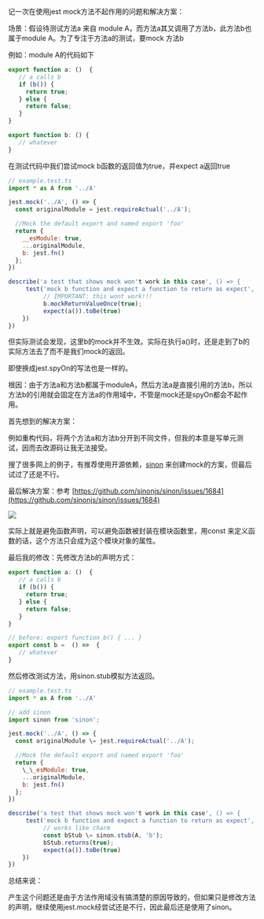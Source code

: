 记一次在使用jest mock方法不起作用的问题和解决方案：

  

场景：假设待测试方法a 来自 module A，而方法a其又调用了方法b，此方法b也属于module A。为了专注于方法a的测试，要mock 方法b

  

例如：module A的代码如下

```js
export function a: ()  {
   // a calls b
   if (b()) {
     return true;
   } else {
     return false;
   }
}

export function b: () {
   // whatever
}
```
  

在测试代码中我们尝试mock b函数的返回值为true，并expect a返回true

```js
// example.test.ts
import * as A from '../A'

jest.mock('../A', () => {
  const originalModule = jest.requireActual('../A');

  //Mock the default export and named export 'foo'
  return {
    __esModule: true,
    ...originalModule,
    b: jest.fn()
  };
})

describe('a test that shows mock won't work in this case', () => {
     test('mock b function and expect a function to return as expect', () => {
          // IMPORTANT: this wont work!!!
          b.mockReturnValueOnce(true);
          expect(a()).toBe(true)
    })
})
```

  

但实际测试会发现，这里b的mock并不生效。实际在执行a()时，还是走到了b的实际方法去了而不是我们mock的返回。

即使换成jest.spyOn的写法也是一样的。

  

根因：由于方法a和方法b都属于moduleA，然后方法a是直接引用的方法b，所以方法b的引用就会固定在方法a的作用域中，不管是mock还是spyOn都会不起作用。

  

首先想到的解决方案：

例如重构代码，将两个方法a和方法b分开到不同文件，但我的本意是写单元测试，因而去改源码让我无法接受。

  

搜了很多网上的例子，有推荐使用开源依赖，[sinon](https://sinonjs.org/) 来创建mock的方案，但最后试过了还是不行。

  

最后解决方案：参考 [https://github.com/sinonjs/sinon/issues/1684](https://github.com/sinonjs/sinon/issues/1684)

  

![](/images/JestSpyOn/1.png)

  

实际上就是避免函数声明，可以避免函数被封装在模块函数里，用const 来定义函数的话，这个方法只会成为这个模块对象的属性。

  

最后我的修改：先修改方法b的声明方式：

  
```js
export function a: ()  {
   // a calls b
   if (b()) {
     return true;
   } else {
     return false;
   }
}

// before: export function b() { ... }
export const b =  () =>  {
   // whatever
}
```
  

然后修改测试方法，用sinon.stub模拟方法返回。

```js
// example.test.ts
import * as A from '../A'

// add sinon
import sinon from 'sinon';

jest.mock('../A', () => {
  const originalModule \= jest.requireActual('../A');

  //Mock the default export and named export 'foo'
  return {
    \_\_esModule: true,
    ...originalModule,
    b: jest.fn()
  };
})

describe('a test that shows mock won't work in this case', () => {
     test('mock b function and expect a function to return as expect', () \=> {
          // works like charm
          const bStub \= sinon.stub(A, 'b');
          bStub.returns(true);
          expect(a()).toBe(true)
    })
})
```
  

总结来说：

产生这个问题还是由于方法作用域没有搞清楚的原因导致的，但如果只是修改方法的声明，继续使用jest.mock经尝试还是不行，因此最后还是使用了sinon。